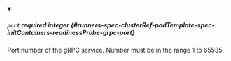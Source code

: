 
<details className="config-field" data-expandable="false" open>
<summary>

##### `port` <span className="config-field-required" data-required="true">required</span> <span className="config-field-type">integer</span> <span className="config-field-default"></span> <span className="config-field-enum"></span> {#runners-spec-clusterRef-podTemplate-spec-initContainers-readinessProbe-grpc-port}

Port number of the gRPC service. Number must be in the range 1 to 65535.

</summary>



</details>
